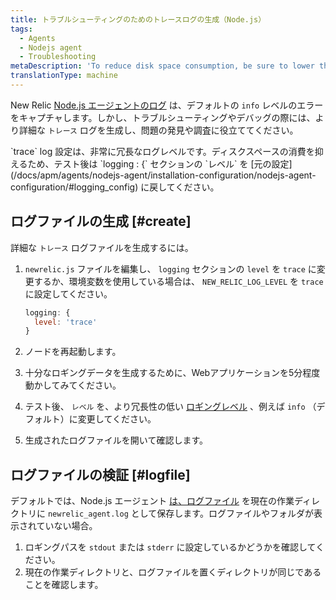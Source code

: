 ```yaml
---
title: トラブルシューティングのためのトレースログの生成（Node.js）
tags:
  - Agents
  - Nodejs agent
  - Troubleshooting
metaDescription: 'To reduce disk space consumption, be sure to lower the ''trace'' log level after generating a troubleshooting log for your New Relic Node.js agent.'
translationType: machine
---
```


New Relic [Node.js エージェントのログ](/docs/apm/agents/nodejs-agent/installation-configuration/nodejs-agent-configuration/#logging_config) は、デフォルトの `info` レベルのエラーをキャプチャします。しかし、トラブルシューティングやデバッグの際には、より詳細な `トレース` ログを生成し、問題の発見や調査に役立ててください。

<Callout variant="important">
  `trace` log 設定は、非常に冗長なログレベルです。ディスクスペースの消費を抑えるため、テスト後は `logging : {` セクションの `レベル` を [元の設定](/docs/apm/agents/nodejs-agent/installation-configuration/nodejs-agent-configuration/#logging_config) に戻してください。
</Callout>

## ログファイルの生成 [#create]

詳細な `トレース` ログファイルを生成するには。

1. `newrelic.js` ファイルを編集し、 `logging` セクションの `level` を `trace` に変更するか、環境変数を使用している場合は、 `NEW_RELIC_LOG_LEVEL` を `trace` に設定してください。

   ```js
   logging: {
     level: 'trace'
   }
   ```

2. ノードを再起動します。

3. 十分なロギングデータを生成するために、Webアプリケーションを5分程度動かしてみてください。

4. テスト後、 `レベル` を、より冗長性の低い [ロギングレベル](/docs/apm/agents/nodejs-agent/installation-configuration/nodejs-agent-configuration/#log_level) 、例えば `info` （デフォルト）に変更してください。

5. 生成されたログファイルを開いて確認します。

## ログファイルの検証 [#logfile]

デフォルトでは、Node.js エージェント [は、ログファイル](/docs/apm/agents/nodejs-agent/installation-configuration/nodejs-agent-configuration/#log) を現在の作業ディレクトリに `newrelic_agent.log` として保存します。ログファイルやフォルダが表示されていない場合。

1. ロギングパスを `stdout` または `stderr` に設定しているかどうかを確認してください。
2. 現在の作業ディレクトリと、ログファイルを置くディレクトリが同じであることを確認します。